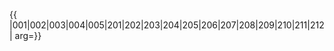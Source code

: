 {{ {{{1|PRC admin/showlist}}}
|001|002|003|004|005|201|202|203|204|205|206|207|208|209|210|211|212|
arg={{{arg|}}}}}
